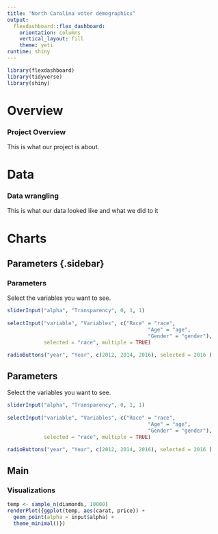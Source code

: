 ```yaml
---
title: "North Carolina voter demographics"
output: 
  flexdashboard::flex_dashboard:
    orientation: columns
    vertical_layout: fill
    theme: yeti
runtime: shiny
---
```


```r
library(flexdashboard)
library(tidyverse)
library(shiny)
```

Overview
=======================================================================

### Project Overview

This is what our project is about.

Data
=======================================================================

### Data wrangling

This is what our data looked like and what we did to it

Charts
=======================================================================

Parameters {.sidebar}{.no-mobile}
-----------------------------------------------------------------------

### Parameters

Select the variables you want to see.

```r
sliderInput("alpha", "Transparency", 0, 1, 1)
        
selectInput("variable", "Variables", c("Race" = "race",
                                              "Age" = "age",
                                              "Gender" = "gender"),
            selected = "race", multiple = TRUE)

radioButtons("year", "Year", c(2012, 2014, 2016), selected = 2016 )
```


Parameters {.mobile}
-----------------------------------------------------------------------

Select the variables you want to see.

```r
sliderInput("alpha", "Transparency", 0, 1, 1)
        
selectInput("variable", "Variables", c("Race" = "race",
                                              "Age" = "age",
                                              "Gender" = "gender"),
            selected = "race", multiple = TRUE)

radioButtons("year", "Year", c(2012, 2014, 2016), selected = 2016 )
```


Main
-----------------------------------------------------------------------
### Visualizations

```r


temp <- sample_n(diamonds, 10000)
renderPlot({ggplot(temp, aes(carat, price)) +
  geom_point(alpha = input$alpha) +
  theme_minimal()})
```


